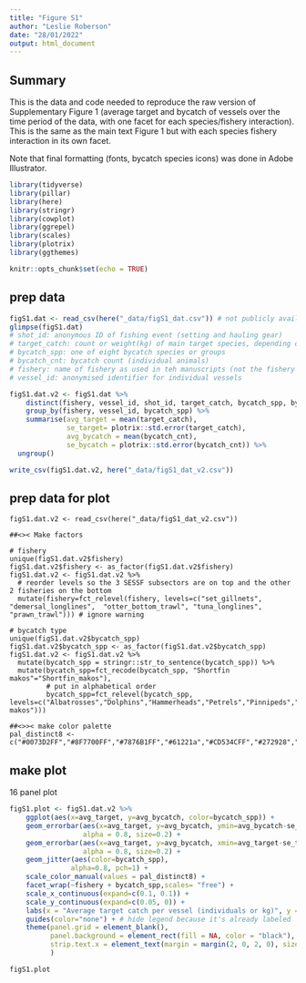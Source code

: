 ```yaml
---
title: "Figure S1"
author: "Leslie Roberson"
date: "28/01/2022"
output: html_document
---
```


## Summary

This is the data and code needed to reproduce the raw version of Supplementary Figure 1 (average target and bycatch of vessels over the time period of the data, with one facet for each species/fishery interaction). This is the same as the main text Figure 1 but with each species fishery interaction in its own facet. 

Note that final formatting (fonts, bycatch species icons) was done in Adobe Illustrator.

```r

library(tidyverse)
library(pillar)
library(here)
library(stringr)
library(cowplot)
library(ggrepel)
library(scales)
library(plotrix)
library(ggthemes)

knitr::opts_chunk$set(echo = TRUE)
```

## prep data

```r

figS1.dat <- read_csv(here("_data/figS1_dat.csv")) # not publicly available
glimpse(figS1.dat)
# shot_id: anonymous ID of fishing event (setting and hauling gear)
# target_catch: count or weight(kg) of main target species, depending on the fishery
# bycatch_spp: one of eight bycatch species or groups
# bycatch_cnt: bycatch count (individual animals) 
# fishery: name of fishery as used in teh manuscripts (not the fishery's official name)
# vessel_id: anonymised identifier for individual vessels

figS1.dat.v2 <- figS1.dat %>%
    distinct(fishery, vessel_id, shot_id, target_catch, bycatch_spp, bycatch_cnt) %>%
    group_by(fishery, vessel_id, bycatch_spp) %>%
    summarise(avg_target = mean(target_catch),
              se_target= plotrix::std.error(target_catch),
              avg_bycatch = mean(bycatch_cnt),
              se_bycatch = plotrix::std.error(bycatch_cnt)) %>%
  ungroup()

write_csv(figS1.dat.v2, here("_data/figS1_dat_v2.csv"))

```

## prep data for plot

```prep

figS1.dat.v2 <- read_csv(here("_data/figS1_dat_v2.csv"))

##<>< Make factors

# fishery
unique(figS1.dat.v2$fishery)
figS1.dat.v2$fishery <- as_factor(figS1.dat.v2$fishery)
figS1.dat.v2 <- figS1.dat.v2 %>%
  # reorder levels so the 3 SESSF subsectors are on top and the other 2 fisheries on the bottom
  mutate(fishery=fct_relevel(fishery, levels=c("set_gillnets", "demersal_longlines",  "otter_bottom_trawl", "tuna_longlines", "prawn_trawl"))) # ignore warning

# bycatch type
unique(figS1.dat.v2$bycatch_spp)
figS1.dat.v2$bycatch_spp <- as_factor(figS1.dat.v2$bycatch_spp)
figS1.dat.v2 <- figS1.dat.v2 %>%
  mutate(bycatch_spp = stringr::str_to_sentence(bycatch_spp)) %>%
  mutate(bycatch_spp=fct_recode(bycatch_spp, "Shortfin makos"="Shortfin_makos"),
         # put in alphabetical order
         bycatch_spp=fct_relevel(bycatch_spp,                                         levels=c("Albatrosses","Dolphins","Hammerheads","Petrels","Pinnipeds","Seasnakes","Shearwaters","Shortfin makos")))

##<>>< make color palette
pal_distinct8 <- c("#0073D2FF","#8F7700FF","#7876B1FF","#61221a","#CD534CFF","#272928","#EFC000FF","#868686FF")

```

## make plot
16 panel plot

```r

figS1.plot <- figS1.dat.v2 %>%
    ggplot(aes(x=avg_target, y=avg_bycatch, color=bycatch_spp)) +
    geom_errorbar(aes(x=avg_target, y=avg_bycatch, ymin=avg_bycatch-se_bycatch, ymax=avg_bycatch+se_bycatch, color=bycatch_spp),
                  alpha = 0.8, size=0.2) +
    geom_errorbar(aes(x=avg_target, y=avg_bycatch, xmin=avg_target-se_target, xmax=avg_target+se_target, color=bycatch_spp),
                  alpha = 0.8, size=0.2) +
    geom_jitter(aes(color=bycatch_spp),
               alpha=0.8, pch=1) +
    scale_color_manual(values = pal_distinct8) +
    facet_wrap(~fishery + bycatch_spp,scales= "free") + 
    scale_x_continuous(expand=c(0.1, 0.1)) +
    scale_y_continuous(expand=c(0.05, 0)) +
    labs(x = "Average target catch per vessel (individuals or kg)", y = "Average bycatch per vessel (individuals)") +
    guides(color="none") + # hide legend because it's already labeled 
    theme(panel.grid = element_blank(),
          panel.background = element_rect(fill = NA, color = "black"),
          strip.text.x = element_text(margin = margin(2, 0, 2, 0), size=8)
          )

figS1.plot

```

